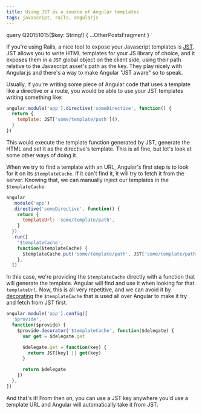 ```yaml
---
title: Using JST as a source of Angular templates
tags: javascript, rails, angularjs
---
```




  query Q20151015($key: String!) {
    ...OtherPostsFragment
  }
`

If you're using Rails, a nice tool to expose your Javascript templates is [JST](https://github.com/sstephenson/sprockets#javascript-templating-with-ejs-and-eco). JST allows you to write HTML templates for your JS library of choice, and it exposes them in a `JST` global object on the client side, using their path relative to the Javascript asset's path as the key. They play nicely with Angular.js and there's a way to make Angular "JST aware" so to speak.

Usually, if you're writing some piece of Angular code that uses a template like a directive or a route, you would be able to use your JST templates writing something like:

```js
angular.module('app').directive('someDirective', function() {
  return {
    template: JST['some/template/path'](),
  }
})
```

This would execute the template function generated by JST, generate the HTML and set it as the directive's template. This is all fine, but let's look at some other ways of doing it.

When we try to find a template with an URL, Angular's first step is to look for it on its `$templateCache`. If it can't find it, it will try to fetch it from the server. Knowing that, we can manually inject our templates in the `$templateCache`:

```js
angular
  .module('app')
  .directive('someDirective', function() {
    return {
      templateUrl: 'some/template/path',
    }
  })
  .run([
    '$templateCache',
    function($templateCache) {
      $templateCache.put('some/template/path', JST['some/template/path'])
    },
  ])
```

In this case, we're providing the `$templateCache` directly with a function that will generate the template. Angular will find and use it when looking for that `templateUrl`. Now, this is all very repetitive, and we can avoid it by [decorating](https://docs.angularjs.org/api/auto/service/$provide#decorator) the `$templateCache` that is used all over Angular to make it try and fetch from JST first.

```js
angular.module('app').config([
  '$provide',
  function($provide) {
    $provide.decorator('$templateCache', function($delegate) {
      var get = $delegate.get

      $delegate.get = function(key) {
        return JST[key] || get(key)
      }

      return $delegate
    })
  },
])
```

And that's it! From then on, you can use a JST key anywhere you'd use a template URL and Angular will automatically take it from JST.
